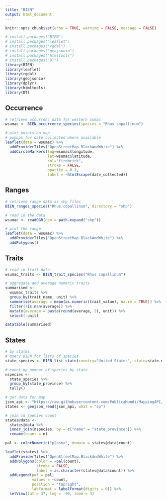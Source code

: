 ```yaml
---
title: "BIEN"
output: html_document
---
```


```r
knitr::opts_chunk$set(echo = TRUE, warning = FALSE, message = FALSE)
```

```r
# install.packages("BIEN")
# install.packages("leaflet")
# install.packages("rgdal")
# install.packages("geojsonio")
# install.packages("htmltools")
# install.packages("DT")
library(BIEN)
library(leaflet)
library(rgdal)
library(geojsonio)
library(dplyr)
library(htmltools)
library(DT)
```

## Occurrence

```r
# retrieve occurrenc data for western sumac
wsumac <- BIEN_occurrence_species(species = "Rhus copallinum")

# plot points on map
# popups for date collected where available
leaflet(data = wsumac) %>%
  addProviderTiles("OpenStreetMap.BlackAndWhite") %>%
  addCircleMarkers(lng=wsumac$longitude, 
                   lat=wsumac$latitude,
                   col="firebrick",
                   stroke = FALSE,
                   opacity = 0.1,
                   label = ~htmlEscape(date_collected))
```

## Ranges
```r
# retrieve range data as shp files 
BIEN_ranges_species("Rhus copallinum", directory = "shp")

# read in the data
wsumac <- readOGR(dsn = path.expand("shp"))

# plot the range
leaflet(data = wsumac) %>%
  addProviderTiles("OpenStreetMap.BlackAndWhite") %>%
  addPolygons()
```

## Traits
```r
# read in trait data
wsumac_traits <- BIEN_trait_species("Rhus copallinum")

# aggregate and average numeric traits
summarised <-
  wsumac_traits %>%
  group_by(trait_name, unit) %>%
  summarise(average = mean(as.numeric(trait_value), na.rm = TRUE)) %>%
  filter(!is.nan(average)) %>%
  mutate(average = paste(round(average, 2), unit)) %>%
  select(-unit)

datatable(summarised)
```

## States

```r
# by states
# query BIEN for lists of species
state_species <- BIEN_list_state(country="United States", state=state.name)

# count up number of species by state
nspecies <- 
  state_species %>%
  group_by(state_province) %>%
  tally()

# get data for map
json_api <- "https://raw.githubusercontent.com/PublicaMundi/MappingAPI/master/data/geojson/us-states.json"
states <- geojson_read(json_api, what = "sp")

# join in species count
states@data <-
  states@data %>%
  inner_join(nspecies, by = c("name" = "state_province")) %>%
  rename(count = n)

pal <- colorNumeric("plasma", domain = states@data$count)

leaflet(states) %>%
  addProviderTiles("OpenStreetMap.BlackAndWhite") %>%
  addPolygons(color = ~pal(count),
              stroke = FALSE,
              label = as.character(states@data$count)) %>%
  addLegend(pal = pal, 
            values = ~count,
            position = "topright",
            labFormat = labelFormat(digits = 0)) %>%
  setView(lat = 37, lng = -90, zoom = 3)
```








